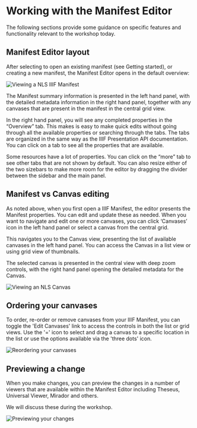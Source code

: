 # Working with the Manifest Editor

The following sections provide some guidance on specific features and functionality relevant to the workshop today.

## Manifest Editor layout

After selecting to open an existing manifest (see Getting started), or creating a new manifest, the Manifest Editor opens in the default overview:

![Viewing a NLS IIIF Manifest](https://digirati-workshops.pages.dev/manifest-editor-open-manifest-layout-overview1.PNG)

The Manifest summary information is presented in the left hand panel, with the detailed metadata information in the right hand panel, together with any canvases that are present in the manifest in the central grid view.

In the right hand panel, you will see any completed properties in the “Overview” tab. This makes is easy to make quick edits without going through all the available properties or searching through the tabs. The tabs are organized in the same way as the IIIF Presentation API documentation. You can click on a tab to see all the properties that are available.

Some resources have a lot of properties. You can click on the “more” tab to see other tabs that are not shown by default. You can also resize either of the two sizebars to make more room for the editor by dragging the divider between the sidebar and the main panel.


## Manifest vs Canvas editing

As noted above, when you first open a IIIF Manifest, the editor presents the Manifest properties. You can edit and update these as needed. When you want to navigate and edit one or more canvases, you can click ‘Canvases’ icon in the left hand panel or select a canvas from the central grid.

This navigates you to the Canvas view, presenting the list of available canvases in the left hand panel. You can access the Canvas in a list view or using grid view of thumbnails.

The selected canvas is presented in the central view with deep zoom controls, with the right hand panel opening the detailed metadata for the Canvas.

![Viewing an NLS Canvas](https://digirati-workshops.pages.dev/getting-started-open-existing-manifest-step4-canvas-editing.PNG)


## Ordering your canvases

To order, re-order or remove canvases from your IIIF Manifest, you can toggle the 'Edit Canvases' link to access the controls in both the list or grid views. Use the '=' icon to select and drag a canvas to a specific location in the list or use the options available via the 'three dots' icon.

![Reordering your canvases](https://digirati-workshops.pages.dev/getting-started-open-existing-manifest-step5-canvas-editing.png)

## Previewing a change

When you make changes, you can preview the changes in a number of viewers that are available within the Manifest Editor including Theseus, Universal Viewer, Mirador and others.

We will discuss these during the workshop.

![Previewing your changes](https://digirati-workshops.pages.dev/getting-started-open-existing-manifest-step5-preview-changes.png)

